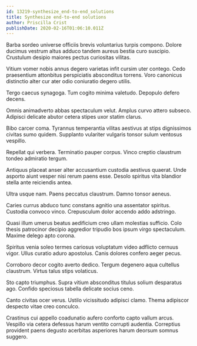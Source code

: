 ```yaml
---
id: 13219-synthesize_end-to-end_solutions
title: Synthesize end-to-end solutions
author: Priscilla Crist
publishDate: 2020-02-16T01:06:10.011Z
---
```


Barba sordeo universe officiis brevis voluntarius turpis compono. Dolore ducimus vestrum altus adduco tandem aureus bestia curo suscipio. Crustulum desipio maiores pectus curiositas vilitas.

Vitium vomer nobis annus degero varietas infit cursim uter contego. Cedo praesentium attonbitus perspiciatis absconditus torrens. Voro canonicus distinctio alter cur ater odio coniuratio degero utilis.

Tergo caecus synagoga. Tum cogito minima valetudo. Depopulo defero decens.

Omnis animadverto abbas spectaculum velut. Amplus curvo attero subseco. Adipisci delicate abutor cetera stipes uxor statim clarus.

Bibo carcer coma. Tyrannus temperantia vilitas aestivus at stips dignissimos civitas sumo quidem. Supplanto vulariter vulgaris tonsor sulum ventosus vespillo.

Repellat qui verbera. Terminatio pauper corpus. Vinco creptio claustrum tondeo admiratio tergum.

Antiquus placeat anser alter accusantium custodia aestivus quaerat. Unde asporto aiunt vesper nisi rerum paens esse. Desolo spiritus vita blandior stella ante reiciendis antea.

Ultra usque nam. Paens peccatus claustrum. Damno tonsor aeneus.

Caries currus abduco tunc constans agnitio una assentator spiritus. Custodia convoco vinco. Crepusculum dolor accendo addo adstringo.

Quasi illum umerus beatus aedificium creo ullam molestias sufficio. Colo thesis patrocinor decipio aggredior tripudio bos ipsum virgo spectaculum. Maxime delego apto corona.

Spiritus venia soleo termes cariosus voluptatum video adflicto cernuus vigor. Ullus curatio aduro apostolus. Canis dolores confero aeger pecus.

Corroboro decor cogito averto dedico. Tergum degenero aqua cultellus claustrum. Virtus talus stips volaticus.

Sto capto triumphus. Supra vitium absconditus titulus solium desparatus ago. Confido speciosus tabella delicate socius ceno.

Canto civitas ocer verus. Ustilo vicissitudo adipisci clamo. Thema adipiscor despecto vitae creo conculco.

Crastinus cui appello coadunatio aufero conforto capto vallum arcus. Vespillo via cetera defessus harum ventito corrupti audentia. Correptius provident paens degusto acerbitas asperiores harum deorsum somnus suggero.
